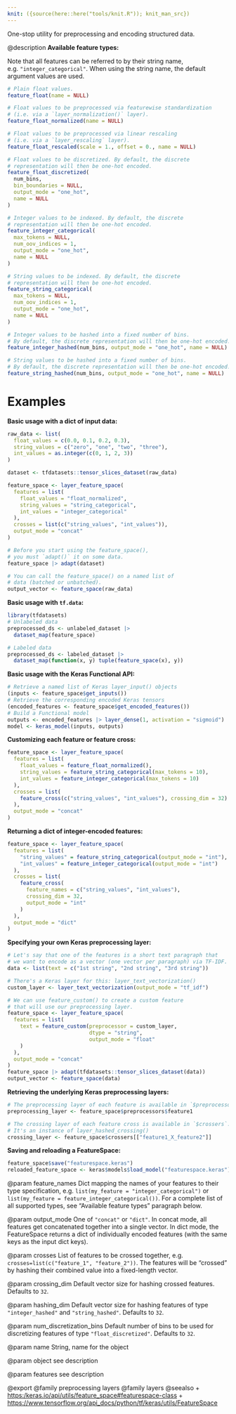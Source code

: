 ```yaml
---
knit: ({source(here::here("tools/knit.R")); knit_man_src})
---
```

One-stop utility for preprocessing and encoding structured data.

@description
**Available feature types:**

Note that all features can be referred to by their string name,
e.g. `"integer_categorical"`. When using the string name, the default
argument values are used.

```r
# Plain float values.
feature_float(name = NULL)

# Float values to be preprocessed via featurewise standardization
# (i.e. via a `layer_normalization()` layer).
feature_float_normalized(name = NULL)

# Float values to be preprocessed via linear rescaling
# (i.e. via a `layer_rescaling` layer).
feature_float_rescaled(scale = 1., offset = 0., name = NULL)

# Float values to be discretized. By default, the discrete
# representation will then be one-hot encoded.
feature_float_discretized(
  num_bins,
  bin_boundaries = NULL,
  output_mode = "one_hot",
  name = NULL
)

# Integer values to be indexed. By default, the discrete
# representation will then be one-hot encoded.
feature_integer_categorical(
  max_tokens = NULL,
  num_oov_indices = 1,
  output_mode = "one_hot",
  name = NULL
)

# String values to be indexed. By default, the discrete
# representation will then be one-hot encoded.
feature_string_categorical(
  max_tokens = NULL,
  num_oov_indices = 1,
  output_mode = "one_hot",
  name = NULL
)

# Integer values to be hashed into a fixed number of bins.
# By default, the discrete representation will then be one-hot encoded.
feature_integer_hashed(num_bins, output_mode = "one_hot", name = NULL)

# String values to be hashed into a fixed number of bins.
# By default, the discrete representation will then be one-hot encoded.
feature_string_hashed(num_bins, output_mode = "one_hot", name = NULL)
```
# Examples
**Basic usage with a dict of input data:**

```r
raw_data <- list(
  float_values = c(0.0, 0.1, 0.2, 0.3),
  string_values = c("zero", "one", "two", "three"),
  int_values = as.integer(c(0, 1, 2, 3))
)

dataset <- tfdatasets::tensor_slices_dataset(raw_data)

feature_space <- layer_feature_space(
  features = list(
    float_values = "float_normalized",
    string_values = "string_categorical",
    int_values = "integer_categorical"
  ),
  crosses = list(c("string_values", "int_values")),
  output_mode = "concat"
)

# Before you start using the feature_space(),
# you must `adapt()` it on some data.
feature_space |> adapt(dataset)

# You can call the feature_space() on a named list of
# data (batched or unbatched).
output_vector <- feature_space(raw_data)
```

**Basic usage with `tf.data`:**

```r
library(tfdatasets)
# Unlabeled data
preprocessed_ds <- unlabeled_dataset |>
  dataset_map(feature_space)

# Labeled data
preprocessed_ds <- labeled_dataset |>
  dataset_map(function(x, y) tuple(feature_space(x), y))
```

**Basic usage with the Keras Functional API:**

```r
# Retrieve a named list of Keras layer_input() objects
(inputs <- feature_space$get_inputs())
# Retrieve the corresponding encoded Keras tensors
(encoded_features <- feature_space$get_encoded_features())
# Build a Functional model
outputs <- encoded_features |> layer_dense(1, activation = "sigmoid")
model <- keras_model(inputs, outputs)
```

**Customizing each feature or feature cross:**

```r
feature_space <- layer_feature_space(
  features = list(
    float_values = feature_float_normalized(),
    string_values = feature_string_categorical(max_tokens = 10),
    int_values = feature_integer_categorical(max_tokens = 10)
  ),
  crosses = list(
    feature_cross(c("string_values", "int_values"), crossing_dim = 32)
  ),
  output_mode = "concat"
)
```

**Returning a dict of integer-encoded features:**

```r
feature_space <- layer_feature_space(
  features = list(
    "string_values" = feature_string_categorical(output_mode = "int"),
    "int_values" = feature_integer_categorical(output_mode = "int")
  ),
  crosses = list(
    feature_cross(
      feature_names = c("string_values", "int_values"),
      crossing_dim = 32,
      output_mode = "int"
    )
  ),
  output_mode = "dict"
)
```

**Specifying your own Keras preprocessing layer:**

```r
# Let's say that one of the features is a short text paragraph that
# we want to encode as a vector (one vector per paragraph) via TF-IDF.
data <- list(text = c("1st string", "2nd string", "3rd string"))

# There's a Keras layer for this: layer_text_vectorization()
custom_layer <- layer_text_vectorization(output_mode = "tf_idf")

# We can use feature_custom() to create a custom feature
# that will use our preprocessing layer.
feature_space <- layer_feature_space(
  features = list(
    text = feature_custom(preprocessor = custom_layer,
                          dtype = "string",
                          output_mode = "float"
    )
  ),
  output_mode = "concat"
)
feature_space |> adapt(tfdatasets::tensor_slices_dataset(data))
output_vector <- feature_space(data)
```

**Retrieving the underlying Keras preprocessing layers:**

```r
# The preprocessing layer of each feature is available in `$preprocessors`.
preprocessing_layer <- feature_space$preprocessors$feature1

# The crossing layer of each feature cross is available in `$crossers`.
# It's an instance of layer_hashed_crossing()
crossing_layer <- feature_space$crossers[["feature1_X_feature2"]]
```

**Saving and reloading a FeatureSpace:**

```r
feature_space$save("featurespace.keras")
reloaded_feature_space <- keras$models$load_model("featurespace.keras")
```

@param feature_names
Dict mapping the names of your features to their
type specification, e.g. `list(my_feature = "integer_categorical")`
or `list(my_feature = feature_integer_categorical())`.
For a complete list of all supported types, see
"Available feature types" paragraph below.

@param output_mode
One of `"concat"` or `"dict"`. In concat mode, all
features get concatenated together into a single vector.
In dict mode, the FeatureSpace returns a dict of individually
encoded features (with the same keys as the input dict keys).

@param crosses
List of features to be crossed together, e.g.
`crosses=list(c("feature_1", "feature_2"))`. The features will be
"crossed" by hashing their combined value into
a fixed-length vector.

@param crossing_dim
Default vector size for hashing crossed features.
Defaults to `32`.

@param hashing_dim
Default vector size for hashing features of type
`"integer_hashed"` and `"string_hashed"`. Defaults to `32`.

@param num_discretization_bins
Default number of bins to be used for
discretizing features of type `"float_discretized"`.
Defaults to `32`.

@param name
String, name for the object

@param object
see description

@param features
see description

@export
@family preprocessing layers
@family layers
@seealso
+ <https:/keras.io/api/utils/feature_space#featurespace-class>
+ <https://www.tensorflow.org/api_docs/python/tf/keras/utils/FeatureSpace>
